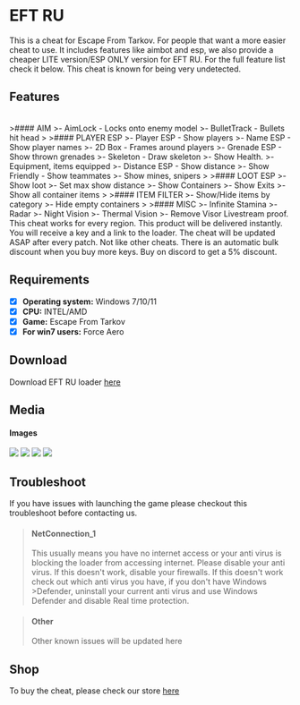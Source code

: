 # EFT RU

This is a cheat for Escape From Tarkov. For people that want a more easier cheat to use.
It includes features like aimbot and esp, we also provide a cheaper LITE version/ESP ONLY version for EFT RU.
For the full feature list check it below. This cheat is known for being very undetected.


## Features

<br />
>#### AIM
>- AimLock - Locks onto enemy model
>- BulletTrack - Bullets hit head
>
>#### PLAYER ESP
>- Player ESP - Show players
>- Name ESP - Show player names
>- 2D Box - Frames around players
>- Grenade ESP - Show thrown grenades
>- Skeleton - Draw skeleton
>- Show Health.
>- Equipment, items equipped
>- Distance ESP - Show distance
>- Show Friendly - Show teammates
>- Show mines, snipers
>
>#### LOOT ESP
>- Show loot
>- Set max show distance
>- Show Containers
>- Show Exits
>- Show all container items
>
>#### ITEM FILTER
>- Show/Hide items by category
>- Hide empty containers
>
>#### MISC
>- Infinite Stamina
>- Radar
>- Night Vision
>- Thermal Vision
>- Remove Visor

<Callout>
Livestream proof.
This cheat works for every region.
This product will be delivered instantly. You will receive a key and a link to the loader.
The cheat will be updated ASAP after every patch. Not like other cheats.
There is an automatic bulk discount when you buy more keys.
Buy on discord to get a 5% discount.
</Callout>

## Requirements

- [x] **Operating system:** Windows 7/10/11
- [x] **CPU:** INTEL/AMD
- [x] **Game:** Escape From Tarkov
- [x] **For win7 users:** Force Aero

## Download
Download EFT RU loader [here](https://mega.nz/file/J1QQySoB#U9JQA-CNDU-XYppkAeBOstDJcmiDiS9OCD2mcgns8jg)

## Media

#### Images


<Image src="/screen1.png" width={960} height={540}/>
<Image src="/screen2.png" width={960} height={540}/>
<Image src="/screen3.png" width={960} height={540}/>
<Image src="/screen4.png" width={960} height={540}/>


## Troubleshoot
If you have issues with launching the game please checkout this troubleshoot before contacting us.

>#### NetConnection_1
>This usually means you have no internet access or your anti virus is blocking the loader from accessing internet.
>Please disable your anti virus. If this doesn't work, disable your firewalls. If this doesn't work check out which anti virus you have, if you don't have Windows >Defender, uninstall your current anti virus and use Windows Defender and disable Real time protection.

>#### Other
>Other known issues will be updated here

## Shop
To buy the cheat, please check our store [here](https://monuzo.cc/)
